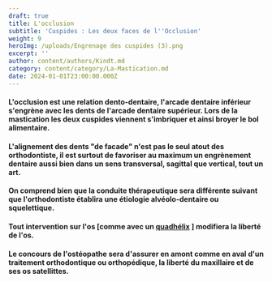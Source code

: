 ```yaml
---
draft: true
title: L'occlusion
subtitle: 'Cuspides : Les deux faces de l''Occlusion'
weight: 9
heroImg: /uploads/Engrenage des cuspides (3).png
excerpt: ''
author: content/authors/Kindt.md
category: content/category/La-Mastication.md
date: 2024-01-01T23:00:00.000Z
---
```


#### L'occlusion est une relation dento-dentaire,  l'arcade dentaire inférieur s'engrène avec les dents de l'arcade dentaire supérieur. Lors de la mastication les deux cuspides viennent s'imbriquer et ainsi broyer le bol alimentaire.

#### L'alignement des dents  "de facade" n'est pas le seul atout des orthodontiste, il est surtout de favoriser au maximum un engrènement dentaire aussi bien dans un sens transversal, sagittal que vertical, tout un art.

<Space height={20} />

<ImagesHeight src="/uploads/Anomalie dans le sens transversall.png" height={221} title="engrènage" />

<Space height={20} />

#### On comprend bien que la conduite thérapeutique sera différente suivant que l'orthodontiste établira une étiologie alvéolo-dentaire ou squelettique.

#### Tout intervention sur l'os  \[comme avec un [quadhélix](https://www.google.com/search?q=quad+helix+orthodontie\&oq=quad\&gs_lcrp=EgZjaHJvbWUqBggAEEUYOzIGCAAQRRg7MgwIARBFGDkYsQMYgAQyBggCEEUYQDIHCAMQABiABDINCAQQABixAxiABBiKBTINCAUQLhivARjHARiABDIQCAYQLhjHARixAxjRAxiABDIGCAcQRRg80gEINzY1NWowajeoAgCwAgA\&sourceid=chrome\&ie=UTF-8 "Quadhélix") ] modifiera la liberté de l'os.

<Space height={20} />

#### Le concours de l'ostéopathe sera d'assurer en amont comme en aval d'un traitement  orthodontique ou orthopédique, la liberté du maxillaire et de ses os satellittes.
